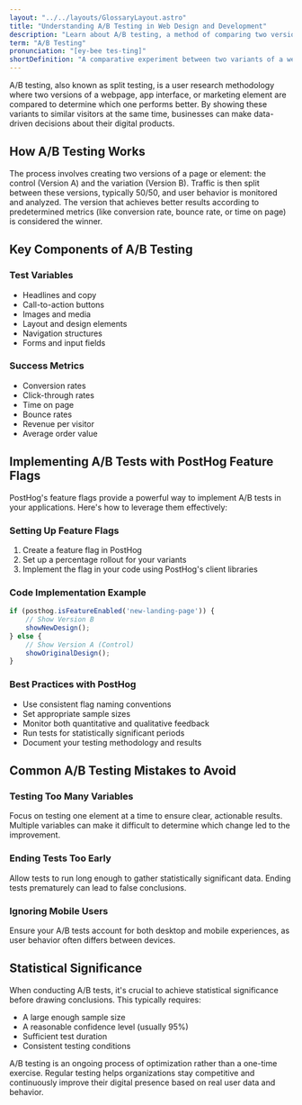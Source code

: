 ```yaml
---
layout: "../../layouts/GlossaryLayout.astro"
title: "Understanding A/B Testing in Web Design and Development"
description: "Learn about A/B testing, a method of comparing two versions of a webpage to determine which performs better, including implementation with PostHog feature flags."
term: "A/B Testing"
pronunciation: "[ey-bee tes-ting]"
shortDefinition: "A comparative experiment between two variants of a webpage or app to determine which version performs better for a given conversion goal."
---
```


A/B testing, also known as split testing, is a user research methodology where two versions of a webpage, app interface, or marketing element are compared to determine which one performs better. By showing these variants to similar visitors at the same time, businesses can make data-driven decisions about their digital products.

## How A/B Testing Works

The process involves creating two versions of a page or element: the control (Version A) and the variation (Version B). Traffic is then split between these versions, typically 50/50, and user behavior is monitored and analyzed. The version that achieves better results according to predetermined metrics (like conversion rate, bounce rate, or time on page) is considered the winner.

## Key Components of A/B Testing

### Test Variables
- Headlines and copy
- Call-to-action buttons
- Images and media
- Layout and design elements
- Navigation structures
- Forms and input fields

### Success Metrics
- Conversion rates
- Click-through rates
- Time on page
- Bounce rates
- Revenue per visitor
- Average order value

## Implementing A/B Tests with PostHog Feature Flags

PostHog's feature flags provide a powerful way to implement A/B tests in your applications. Here's how to leverage them effectively:

### Setting Up Feature Flags
1. Create a feature flag in PostHog
2. Set up a percentage rollout for your variants
3. Implement the flag in your code using PostHog's client libraries

### Code Implementation Example
```javascript
if (posthog.isFeatureEnabled('new-landing-page')) {
    // Show Version B
    showNewDesign();
} else {
    // Show Version A (Control)
    showOriginalDesign();
}
```

### Best Practices with PostHog
- Use consistent flag naming conventions
- Set appropriate sample sizes
- Monitor both quantitative and qualitative feedback
- Run tests for statistically significant periods
- Document your testing methodology and results

## Common A/B Testing Mistakes to Avoid

### Testing Too Many Variables
Focus on testing one element at a time to ensure clear, actionable results. Multiple variables can make it difficult to determine which change led to the improvement.

### Ending Tests Too Early
Allow tests to run long enough to gather statistically significant data. Ending tests prematurely can lead to false conclusions.

### Ignoring Mobile Users
Ensure your A/B tests account for both desktop and mobile experiences, as user behavior often differs between devices.

## Statistical Significance

When conducting A/B tests, it's crucial to achieve statistical significance before drawing conclusions. This typically requires:
- A large enough sample size
- A reasonable confidence level (usually 95%)
- Sufficient test duration
- Consistent testing conditions

A/B testing is an ongoing process of optimization rather than a one-time exercise. Regular testing helps organizations stay competitive and continuously improve their digital presence based on real user data and behavior.